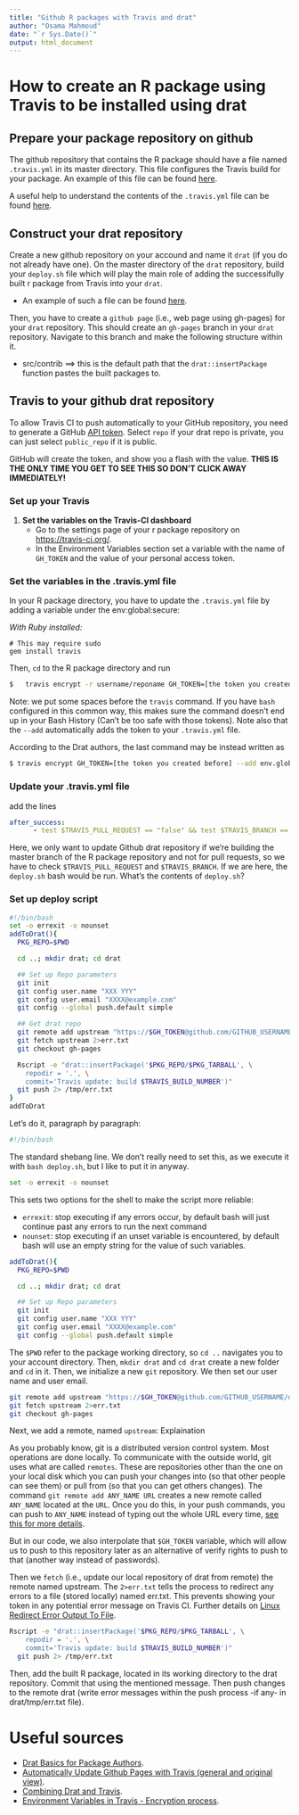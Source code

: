 ```yaml
---
title: "Github R packages with Travis and drat"
author: "Osama Mahmoud"
date: "`r Sys.Date()`"
output: html_document
---
```

# How to create an R package using Travis to be installed using drat

## Prepare your package repository on github

The github repository that contains the R package should have a file named `.travis.yml` in its master directory. This file configures the Travis build for your package. An example of this file can be found [here](https://github.com/Osmahmoud/essexBigdata/blob/master/.travis.yml).

A useful help to understand the contents of the `.travis.yml` file can be found [here](https://docs.travis-ci.com/user/languages/r).

## Construct your drat repository

Create a new github repository on your accound and name it `drat` (if you do not already have one). On the master directory of the `drat` repository, build your `deploy.sh` file which will play the main role of adding the successifully built r package from Travis into your `drat`.

  * An example of such a file can be found [here](https://github.com/Osmahmoud/drat/blob/master/deploy.sh).

Then, you have to create a `github page` (i.e., web page using gh-pages) for your `drat` repository. This should create an `gh-pages` branch in your `drat` repository. Navigate to this branch and make the following structure within it.

  * src/contrib ==> this is the default path that the `drat::insertPackage` function pastes the built packages to.

## Travis to your github drat repository

To allow Travis CI to push automatically to your GitHub repository, you need to generate a GitHub [API token](https://github.com/settings/tokens/new). Select `repo` if your drat repo is private, you can just select `public_repo` if it is public.

GitHub will create the token, and show you a flash with the value. **THIS IS THE ONLY TIME YOU GET TO SEE THIS SO DON'T CLICK AWAY IMMEDIATELY!**

### Set up your Travis
  
  1. **Set the variables on the Travis-CI dashboard**
      - Go to the settings page of your r package repository on [https://travis-ci.org/](https://travis-ci.org/).
      - In the Environment Variables section set a variable with the name of `GH_TOKEN` and the value of your personal access token.

### Set the variables in the .travis.yml file
In your R package directory, you have to update the `.travis.yml` file by adding a variable under the env:global:secure:

*With Ruby installed:*
```
# This may require sudo
gem install travis
```
Then, `cd` to the R package directory and run
```bash
$   travis encrypt -r username/reponame GH_TOKEN=[the token you created before] --add
```
Note:  we put some spaces before the `travis` command. If you have `bash` configured in this common way, this makes sure the command doesn't end up in your Bash History (Can't be too safe with those tokens). Note also that the `--add` automatically adds the token to your `.travis.yml` file.

According to the Drat authors, the last command may be instead written as
```bash
$ travis encrypt GH_TOKEN=[the token you created before] --add env.global
```
### Update your .travis.yml file

add the lines

```yaml
after_success:
      - test $TRAVIS_PULL_REQUEST == "false" && test $TRAVIS_BRANCH == "master" && bash deploy.sh
```
Here, we only want to update Github drat repository if we're building the master branch of the R package repository and not for pull requests, so we have to check `$TRAVIS_PULL_REQUEST` and `$TRAVIS_BRANCH`. If we are here, the `deploy.sh` bash would be run. What's the contents of `deploy.sh`?

### Set up deploy script

```bash
#!/bin/bash
set -o errexit -o nounset
addToDrat(){
  PKG_REPO=$PWD

  cd ..; mkdir drat; cd drat

  ## Set up Repo parameters
  git init
  git config user.name "XXX YYY"
  git config user.email "XXXX@example.com"
  git config --global push.default simple

  ## Get drat repo
  git remote add upstream "https://$GH_TOKEN@github.com/GITHUB_USERNAME/drat.git"
  git fetch upstream 2>err.txt
  git checkout gh-pages

  Rscript -e "drat::insertPackage('$PKG_REPO/$PKG_TARBALL', \
    repodir = '.', \
    commit='Travis update: build $TRAVIS_BUILD_NUMBER')"
  git push 2> /tmp/err.txt
}
addToDrat
```
Let's do it, paragraph by paragraph:

```bash
#!/bin/bash
```

The standard shebang line. We don't really need to set this, as we execute it
with `bash deploy.sh`, but I like to put it in anyway.

```bash
set -o errexit -o nounset
```

This sets two options for the shell to make the script more reliable:

- `errexit`: stop executing if any errors occur, by default bash will just
  continue past any errors to run the next command
- `nounset`: stop executing if an unset variable is encountered, by default
  bash will use an empty string for the value of such variables.

```bash
addToDrat(){
  PKG_REPO=$PWD

  cd ..; mkdir drat; cd drat

  ## Set up Repo parameters
  git init
  git config user.name "XXX YYY"
  git config user.email "XXXX@example.com"
  git config --global push.default simple
```

The `$PWD` refer to the package working directory, so `cd ..` navigates you to your account directory. Then, `mkdir drat` and `cd drat` create a new folder and `cd` in it. Then, we initialize a new `git` repository. We then set our user name and user email. 

```bash
git remote add upstream "https://$GH_TOKEN@github.com/GITHUB_USERNAME/drat.git"
git fetch upstream 2>err.txt
git checkout gh-pages
```
Next, we add a remote, named `upstream`: Explaination

As you probably know, git is a distributed version control system. Most operations are done locally. To communicate with the outside world, git uses what are called `remotes`. These are repositories other than the one on your local disk which you can push your changes into (so that other people can see them) or pull from (so that you can get others changes). The command `git remote add ANY_NAME URL` creates a new remote called `ANY_NAME` located at the `URL`. Once you do this, in your push commands, you can push to `ANY_NAME` instead of typing out the whole URL every time, [see this for more details](https://git-scm.com/book/en/v2/Git-Basics-Working-with-Remotes).

But in our code, we also interpolate that `$GH_TOKEN` variable, which will allow us to push to this repository later as an alternative of verify rights to push to that (another way instead of passwords).

Then we `fetch` (i.e., update our local repository of drat from remote) the remote named upstream. The `2>err.txt` tells the process to redirect any errors to a file (stored locally) named err.txt. This prevents showing your token in any potential error message on Travis CI. Further details on [Linux Redirect Error Output To File](http://www.cyberciti.biz/faq/linux-redirect-error-output-to-file/).

```bash
Rscript -e "drat::insertPackage('$PKG_REPO/$PKG_TARBALL', \
    repodir = '.', \
    commit='Travis update: build $TRAVIS_BUILD_NUMBER')"
  git push 2> /tmp/err.txt
```

Then, add the built R package, located in its working directory to the drat repository. Commit that using the mentioned message. Then push changes to the remote drat (write error messages within the push process -if any- in drat/tmp/err.txt file).

# Useful sources
  * [Drat Basics for Package Authors](http://eddelbuettel.github.io/drat/DratForPackageAuthors.html).
  * [Automatically Update Github Pages with Travis (general and original view)](https://github.com/steveklabnik/automatically_update_github_pages_with_travis_example).
  * [Combining Drat and Travis](https://github.com/eddelbuettel/drat/blob/master/vignettes/CombiningDratAndTravis.Rmd).
  * [Environment Variables in Travis - Encryption process](https://docs.travis-ci.com/user/environment-variables/).
